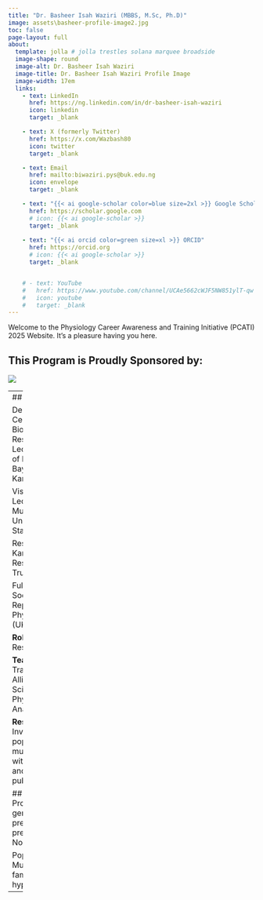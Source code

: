 ```yaml
---
title: "Dr. Basheer Isah Waziri (MBBS, M.Sc, Ph.D)"
image: assets\basheer-profile-image2.jpg
toc: false
page-layout: full
about: 
  template: jolla # jolla trestles solana marquee broadside
  image-shape: round
  image-alt: Dr. Basheer Isah Waziri
  image-title: Dr. Basheer Isah Waziri Profile Image
  image-width: 17em
  links:
    - text: LinkedIn
      href: https://ng.linkedin.com/in/dr-basheer-isah-waziri
      icon: linkedin
      target: _blank

    - text: X (formerly Twitter)
      href: https://x.com/Wazbash80
      icon: twitter
      target: _blank

    - text: Email
      href: mailto:biwaziri.pys@buk.edu.ng
      icon: envelope
      target: _blank

    - text: "{{< ai google-scholar color=blue size=2xl >}} Google Scholar"
      href: https://scholar.google.com
      # icon: {{< ai google-scholar >}}
      target: _blank
    
    - text: "{{< ai orcid color=green size=xl >}} ORCID"
      href: https://orcid.org
      # icon: {{< ai google-scholar >}}
      target: _blank


    # - text: YouTube
    #   href: https://www.youtube.com/channel/UCAe5662cWJF5NW851ylT-qw
    #   icon: youtube
    #   target: _blank
---
```



Welcome to the Physiology Career Awareness and Training Initiative (PCATI) 2025 Website. It's a pleasure having you here.

**This Program is Proudly Sponsored by:**
---

![](assets\the-physiological-society-logo.png)

---
## Profile

Deputy Director, Center for Biotechnology Research,
Senior Lecturer, Department of Human Physiology, Bayero University Kano, Nigeria.

Visiting Senior Lecturer, Umaru Musa Yar'adua University Katsina State, Nigeria.

Research Associate, Kano Independent Research Center Trust (KIRCT)

Full Member and Society Representative, The Physiological Society (UK)

**Role:** Teaching and Research 

**Teaching Focus:** Training Medical, Allied Health Sciences and core Physiology and Anatomy students.

**Research Focus:** Investigating population specific mutations associated with cardiovascular and other diseases of public health concern

## Current Research Projects
Investigating genetic predisposition to preeclampsia in Northern Nigeria

Population Specific Mutations linked to familial hypercholesterolemia.

---